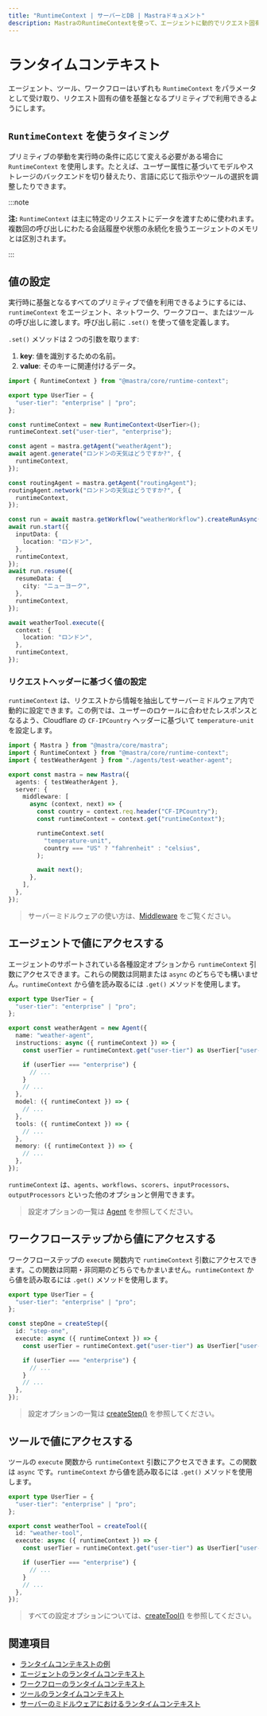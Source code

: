 ```yaml
---
title: "RuntimeContext | サーバーとDB | Mastraドキュメント"
description: MastraのRuntimeContextを使って、エージェントに動的でリクエスト固有の設定を提供する方法を学びます。
---
```


# ランタイムコンテキスト

エージェント、ツール、ワークフローはいずれも `RuntimeContext` をパラメータとして受け取り、リクエスト固有の値を基盤となるプリミティブで利用できるようにします。

## `RuntimeContext` を使うタイミング

プリミティブの挙動を実行時の条件に応じて変える必要がある場合に `RuntimeContext` を使用します。たとえば、ユーザー属性に基づいてモデルやストレージのバックエンドを切り替えたり、言語に応じて指示やツールの選択を調整したりできます。

:::note

**注:** `RuntimeContext` は主に特定のリクエストにデータを渡すために使われます。複数回の呼び出しにわたる会話履歴や状態の永続化を扱うエージェントのメモリとは区別されます。

:::

## 値の設定

実行時に基盤となるすべてのプリミティブで値を利用できるようにするには、`runtimeContext` をエージェント、ネットワーク、ワークフロー、またはツールの呼び出しに渡します。呼び出し前に `.set()` を使って値を定義します。

`.set()` メソッドは 2 つの引数を取ります:

1. **key**: 値を識別するための名前。
2. **value**: そのキーに関連付けるデータ。

```typescript showLineNumbers
import { RuntimeContext } from "@mastra/core/runtime-context";

export type UserTier = {
  "user-tier": "enterprise" | "pro";
};

const runtimeContext = new RuntimeContext<UserTier>();
runtimeContext.set("user-tier", "enterprise");

const agent = mastra.getAgent("weatherAgent");
await agent.generate("ロンドンの天気はどうですか?", {
  runtimeContext,
});

const routingAgent = mastra.getAgent("routingAgent");
routingAgent.network("ロンドンの天気はどうですか?", {
  runtimeContext,
});

const run = await mastra.getWorkflow("weatherWorkflow").createRunAsync();
await run.start({
  inputData: {
    location: "ロンドン",
  },
  runtimeContext,
});
await run.resume({
  resumeData: {
    city: "ニューヨーク",
  },
  runtimeContext,
});

await weatherTool.execute({
  context: {
    location: "ロンドン",
  },
  runtimeContext,
});
```


### リクエストヘッダーに基づく値の設定

`runtimeContext` は、リクエストから情報を抽出してサーバーミドルウェア内で動的に設定できます。この例では、ユーザーのロケールに合わせたレスポンスとなるよう、Cloudflare の `CF-IPCountry` ヘッダーに基づいて `temperature-unit` を設定します。

```typescript title="src/mastra/index.ts" showLineNumbers copy
import { Mastra } from "@mastra/core/mastra";
import { RuntimeContext } from "@mastra/core/runtime-context";
import { testWeatherAgent } from "./agents/test-weather-agent";

export const mastra = new Mastra({
  agents: { testWeatherAgent },
  server: {
    middleware: [
      async (context, next) => {
        const country = context.req.header("CF-IPCountry");
        const runtimeContext = context.get("runtimeContext");

        runtimeContext.set(
          "temperature-unit",
          country === "US" ? "fahrenheit" : "celsius",
        );

        await next();
      },
    ],
  },
});
```

> サーバーミドルウェアの使い方は、[Middleware](/docs/server-db/middleware) をご覧ください。


## エージェントで値にアクセスする

エージェントのサポートされている各種設定オプションから `runtimeContext` 引数にアクセスできます。これらの関数は同期または `async` のどちらでも構いません。`runtimeContext` から値を読み取るには `.get()` メソッドを使用します。

```typescript {7-8,15,18,21} title="src/mastra/agents/weather-agent.ts" showLineNumbers
export type UserTier = {
  "user-tier": "enterprise" | "pro";
};

export const weatherAgent = new Agent({
  name: "weather-agent",
  instructions: async ({ runtimeContext }) => {
    const userTier = runtimeContext.get("user-tier") as UserTier["user-tier"];

    if (userTier === "enterprise") {
      // ...
    }
    // ...
  },
  model: ({ runtimeContext }) => {
    // ...
  },
  tools: ({ runtimeContext }) => {
    // ...
  },
  memory: ({ runtimeContext }) => {
    // ...
  },
});
```

`runtimeContext` は、`agents`、`workflows`、`scorers`、`inputProcessors`、`outputProcessors` といった他のオプションと併用できます。

> 設定オプションの一覧は [Agent](/reference/agents/agent) を参照してください。


## ワークフローステップから値にアクセスする

ワークフローステップの `execute` 関数内で `runtimeContext` 引数にアクセスできます。この関数は同期・非同期のどちらでもかまいません。`runtimeContext` から値を読み取るには `.get()` メソッドを使用します。

```typescript {7-8} title="src/mastra/workflows/weather-workflow.ts" showLineNumbers copy
export type UserTier = {
  "user-tier": "enterprise" | "pro";
};

const stepOne = createStep({
  id: "step-one",
  execute: async ({ runtimeContext }) => {
    const userTier = runtimeContext.get("user-tier") as UserTier["user-tier"];

    if (userTier === "enterprise") {
      // ...
    }
    // ...
  },
});
```

> 設定オプションの一覧は [createStep()](/reference/workflows/step) を参照してください。


## ツールで値にアクセスする

ツールの `execute` 関数から `runtimeContext` 引数にアクセスできます。この関数は `async` です。`runtimeContext` から値を読み取るには `.get()` メソッドを使用します。

```typescript {7-8} title="src/mastra/tools/weather-tool.ts" showLineNumbers
export type UserTier = {
  "user-tier": "enterprise" | "pro";
};

export const weatherTool = createTool({
  id: "weather-tool",
  execute: async ({ runtimeContext }) => {
    const userTier = runtimeContext.get("user-tier") as UserTier["user-tier"];

    if (userTier === "enterprise") {
      // ...
    }
    // ...
  },
});
```

> すべての設定オプションについては、[createTool()](/reference/tools/create-tool) を参照してください。


## 関連項目

- [ランタイムコンテキストの例](/examples/agents/runtime-context)
- [エージェントのランタイムコンテキスト](/docs/agents/overview#using-runtimecontext)
- [ワークフローのランタイムコンテキスト](../workflows/overview#using-runtimecontext)
- [ツールのランタイムコンテキスト](../tools-mcp/overview#using-runtimecontext)
- [サーバーのミドルウェアにおけるランタイムコンテキスト](/docs/server-db/middleware)